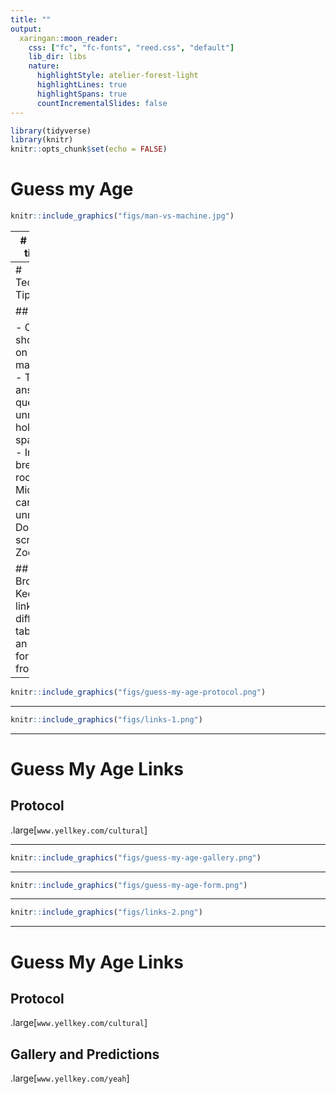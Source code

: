 ```yaml
---
title: ""
output:
  xaringan::moon_reader:
    css: ["fc", "fc-fonts", "reed.css", "default"]
    lib_dir: libs
    nature:
      highlightStyle: atelier-forest-light
      highlightLines: true
      highlightSpans: true
      countIncrementalSlides: false
---
```


```r
library(tidyverse)
library(knitr)
knitr::opts_chunk$set(echo = FALSE)
```

# Guess my Age

```r
knitr::include_graphics("figs/man-vs-machine.jpg")
```


---
# Today's timeline

1. Introdution
2. Breakout 1: Devise Protocols (7 min)
3. Brief huddle
4. Breakout 2: Make Predictions (7 min)
5. Reveal results
6. Themes in Human Learning vs Machine Learning


---
# Technology Tips

## In Zoom

- Camera should be on
- In the main room:
    - To answer question, unmute (by holding spacebar)
- In breakout rooms:
    - Microphone can stay unmuted
- Don't full-screen Zoom

## In a Browser
- Keep each link in a different tab
- Keep an eye out for notices from Zoom

---

```r
knitr::include_graphics("figs/guess-my-age-protocol.png")
```


---

```r
knitr::include_graphics("figs/links-1.png")
```


---

# Guess My Age Links

## Protocol

.large[`www.yellkey.com/cultural`]


---

```r
knitr::include_graphics("figs/guess-my-age-gallery.png")
```


---

```r
knitr::include_graphics("figs/guess-my-age-form.png")
```


---

```r
knitr::include_graphics("figs/links-2.png")
```


---
# Guess My Age Links

## Protocol

.large[`www.yellkey.com/cultural`]

## Gallery and Predictions

.large[`www.yellkey.com/yeah`]